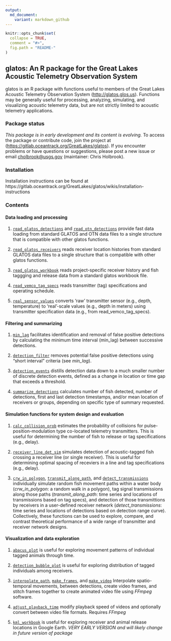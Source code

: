 ```yaml
---
output:
  md_document:
    variant: markdown_github
---
```


<!-- README.md is generated from README.Rmd. Please edit that file -->

```r
knitr::opts_chunk$set(
  collapse = TRUE,
  comment = "#>",
  fig.path = "README-"
)
```
## glatos: An R package for the Great Lakes Acoustic Telemetry Observation System

glatos is an R package with functions useful to members of the Great Lakes Acoustic Telemetry Observation System ([http://glatos.glos.us](http://glatos.glos.us)). Functions may be generally useful for processing, analyzing, simulating, and visualizing acoustic telemetry data, but are not strictly limited to acoustic telemetry applications.


### Package status

*This package is in early development and its content is evolving.* To access the package or contribute code, join the project at (<https://gitlab.oceantrack.org/GreatLakes/glatos>). If you encounter problems or have questions or suggestions, please post a new issue or email <cholbrook@usgs.gov> (maintainer: Chris Holbrook).

### Installation

Installation instructions can be found at  https://gitlab.oceantrack.org/GreatLakes/glatos/wikis/installation-instructions

### Contents

#### Data loading and processing

1.  [`read_glatos_detections`](https://gitlab.oceantrack.org/GreatLakes/glatos/blob/workshop-version/R/load-read_glatos_detections.r)
and
[`read_otn_detections`](https://gitlab.oceantrack.org/GreatLakes/glatos/blob/workshop-version/R/load-read_otn_detections.r)
provide fast data loading from standard GLATOS and OTN data files to a single
structure that is compatible with other glatos functions.

2.  [`read_glatos_receivers`](https://gitlab.oceantrack.org/GreatLakes/glatos/blob/workshop-version/R/load-read_glatos_receivers.r)
reads receiver location histories from standard GLATOS data files to a single
structure that is compatible with other glatos functions.

3.  [`read_glatos_workbook`](https://gitlab.oceantrack.org/GreatLakes/glatos/blob/workshop-version/R/load-read_glatos_workbook.r)
reads project-specific receiver history and fish taggging and release data from 
a standard glatos workbook file.

4.  [`read_vemco_tag_specs`](https://gitlab.oceantrack.org/GreatLakes/glatos/blob/workshop-version/R/load-read_vemco_tag_specs.r)
reads transmitter (tag) specifications and operating schedule.

5.  [`real_sensor_values`](https://gitlab.oceantrack.org/GreatLakes/glatos/blob/workshop-version/R/proc-real_sensor_values.r)
converts 'raw' transmitter sensor (e.g., depth, temperature) to 'real'-scale
values (e.g., depth in meters) using transmitter specification data (e.g., from
read_vemco_tag_specs).

#### Filtering and summarizing

1.  [`min_lag`](https://gitlab.oceantrack.org/GreatLakes/glatos/blob/workshop-version/R/proc-min_lag.r)
facilitates identification and removal of false positive detections by
calculating the minimum time interval (min_lag) between successive detections.

2.  [`detection_filter`](https://gitlab.oceantrack.org/GreatLakes/glatos/blob/workshop-version/R/filt-false_detections.r)
removes potential false positive detections using "short interval" criteria
(see *min\_lag*).

3.  [`detection_events`](https://gitlab.oceantrack.org/GreatLakes/glatos/blob/workshop-version/R/summ-detection_events.r)
distills detection data down to a much smaller number of discrete detection
events, defined as a change in location or time gap that exceeds a threshold.

4.  [`summarize_detections`](https://gitlab.oceantrack.org/GreatLakes/glatos/blob/workshop-version/R/summ-summarize_detections.r)
calculates number of fish detected, number of detections, first and last
detection timestamps, and/or mean location of receivers or groups, depending on
specific type of summary requested.

#### Simulation functions for system design and evaluation

1.  [`calc_collision_prob`](https://gitlab.oceantrack.org/GreatLakes/glatos/blob/workshop-version/R/sim-calc_collision_prob.r) estimates the probability of collisions for pulse-position-modulation type co-located telemetry transmitters. This is useful for determining the number of fish to release or tag specifications (e.g., delay).

2.  [`receiver_line_det_sim`](https://gitlab.oceantrack.org/GreatLakes/glatos/blob/workshop-version/R/sim-receiver_line_det_sim.r) simulates detection of acoustic-tagged fish crossing a receiver line (or single receiver). This is useful for determining optimal spacing of receviers in a line and tag specifications (e.g., delay).

3.  [`crw_in_polygon`](https://gitlab.oceantrack.org/GreatLakes/glatos/blob/workshop-version/R/simutil-crw_in_polygon.r),
[`transmit_along_path`](https://gitlab.oceantrack.org/GreatLakes/glatos/blob/workshop-version/R/sim-transmit_along_path.r),
and
[`detect_transmissions`](https://gitlab.oceantrack.org/GreatLakes/glatos/blob/workshop-version/R/sim-detect_transmissions.r)
individually simulate random fish movement paths within a water body
(*crw_in_polygon*: a random walk in a polygon), tag signal transmissions along
those paths (*transmit_along_path*: time series and locations of transmissions
based on tag specs), and detection of those transmittions by receivers in a
user-defined receiver network (*detect_transmissions*: time series and locations
of detections based on detection range curve). Collectively, these functions can
be used to explore, compare, and contrast theoretical performance of a wide
range of transmitter and receiver network designs.

#### Visualization and data exploration

1.  [`abacus_plot`](https://gitlab.oceantrack.org/GreatLakes/glatos/blob/workshop-version/R/vis-abacus_plot.r)
    is useful for exploring movement patterns of individual tagged
    animals through time.

2.  [`detection_bubble_plot`](https://gitlab.oceantrack.org/GreatLakes/glatos/blob/workshop-version/R/vis-detection_bubble_plot.r) is useful for exploring distribution of tagged individuals among receivers.

3.  [`interpolate_path`](https://gitlab.oceantrack.org/GreatLakes/glatos/blob/workshop-version/R/vis-interpolate_path.r),
    [`make_frames`](https://gitlab.oceantrack.org/GreatLakes/glatos/blob/workshop-version/R/vis-make_frames.r),
    and
    [`make_video`](https://gitlab.oceantrack.org/GreatLakes/glatos/blob/workshop-version/R/vis-make_video.r)
    Interpolate spatio-temporal movements, between detections, create
    video frames, and stitch frames together to create animated video
    file using *FFmpeg* software. 

4.  [`adjust_playback_time`](https://gitlab.oceantrack.org/GreatLakes/glatos/blob/workshop-version/R/vis-adjust_playback_time.r)
    modify playback speed of videos and optionally convert between
    video file formats.  Requires *FFmpeg*
    
5.  [`kml_workbook`](https://gitlab.oceantrack.org/GreatLakes/glatos/blob/workshop-version/R/vis-kml_workbook.r)
    is useful for exploring receiver and animal release locations in
    Google Earth. *VERY EARLY VERSION and will likely change in future
    version of package*
